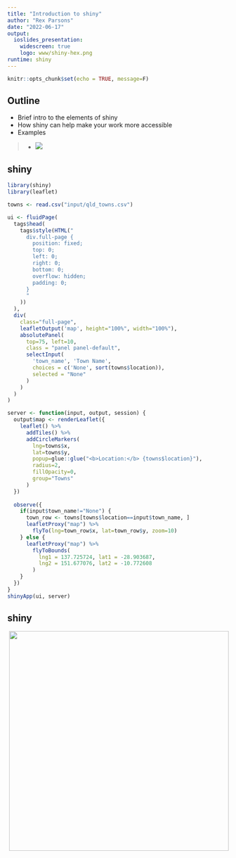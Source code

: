 ```yaml
---
title: "Introduction to shiny"
author: "Rex Parsons"
date: "2022-06-17"
output:
  ioslides_presentation:
    widescreen: true
    logo: www/shiny-hex.png
runtime: shiny
---
```


```r
knitr::opts_chunk$set(echo = TRUE, message=F)
```

<style>
body slides > slide {
  height: 800px;
  width: 900px;
  margin-top: -400px;    /* half of height */
}
iframe shiny-frame {
  height: 1200px;
  width: 100%;
}
p {
  margin-top: 0px ;
  margin-bottom: 0px ; 
  height: 150%;
  width: 100%;
} 
div.footnotes {
  position: absolute;
  bottom: 0;
  margin-left: 35px;
  margin-bottom: 10px;
  width: 80%;
  font-size: 0.6em;
}
.center {
  display: block;
  margin-left: auto;
  margin-right: auto;
}
.alignRight {
    float: right;
}
</style>

<script src="https://ajax.googleapis.com/ajax/libs/jquery/3.1.1/jquery.min.js"></script>
<script>
$(document).ready(function() {
  $('slide:not(.backdrop):not(.title-slide)').append('<div class=\"footnotes\">');

  $('footnote').each(function(index) {
    var text  = $(this).html();
    var fnNum = (index+1).toString();
    $(this).html(fnNum.sup());

    var footnote   = fnNum + '. ' + text + '<br/>';
    var oldContent = $(this).parents('slide').children('div.footnotes').html();
    var newContent = oldContent + footnote;
    $(this).parents('slide').children('div.footnotes').html(newContent);
  });
});
</script>

## Outline

- Brief intro to the elements of shiny
- How shiny can help make your work more accessible
- Examples

>- ![](www/popcorn.gif)

## shiny

```r
library(shiny)
library(leaflet)

towns <- read.csv("input/qld_towns.csv")

ui <- fluidPage(
  tags$head(
    tags$style(HTML("
      div.full-page {
        position: fixed;
        top: 0;
        left: 0;
        right: 0;
        bottom: 0;
        overflow: hidden;
        padding: 0;
      }
      "
    ))
  ),
  div(
    class="full-page",
    leafletOutput('map', height="100%", width="100%"),
    absolutePanel(
      top=75, left=10,
      class = "panel panel-default",
      selectInput(
        'town_name', 'Town Name',    
        choices = c('None', sort(towns$location)),
        selected = "None"
      )
    )
  )
)

server <- function(input, output, session) {
  output$map <- renderLeaflet({
    leaflet() %>%
      addTiles() %>%
      addCircleMarkers(
        lng=towns$x,
        lat=towns$y,
        popup=glue::glue("<b>Location:</b> {towns$location}"),
        radius=2, 
        fillOpacity=0,
        group="Towns"
      )
  })
  
  observe({
    if(input$town_name!="None") {
      town_row <- towns[towns$location==input$town_name, ]
      leafletProxy("map") %>%
        flyTo(lng=town_row$x, lat=town_row$y, zoom=10)
    } else {
      leafletProxy("map") %>%
        flyToBounds(
          lng1 = 137.725724, lat1 = -28.903687,
          lng2 = 151.677076, lat2 = -10.772608
        )
    }
  })
}
shinyApp(ui, server)

```

## shiny

![](www/javascript-stats.jpg){.alignRight height=500}

- Framework for making web apps with R code
- Relies on a shiny server that runs R code behind the scenes (CDS has a shinyapps.io plan!)
- Means that you can make web apps with little-to-no knowledge of HTML, CSS or JavaScript (unless you want to make things highly personalised)
- Uses reactive programming so that the outputs react the user's inputs



## Making a shiny app {.smaller}
- The **easiest** way to make a shiny app is to make a new R project from RStudio

![](www/new-project.png){.center height=225px}

- The next easiest way is to create a new R script, call is `app.R`, and create your app starting from a snippet

![](www/shiny-snippet.png){.center height=190px}

## Components {.smaller}

A shiny app is made up of two parts: the `ui` that defines how it looks and the `server` which defines how it works.

```r

library(shiny)
ui <- fluidPage(
  
)
server <- function(input, output, session) {
  
}

shinyApp(ui, server)
```

---

Content that is added to the UI displays to the user.

```r
library(shiny)
ui <- fluidPage(
  "Hello, CDS!"
)

server <- function(input, output, session) {
  
}
shinyApp(ui, server)

```

---

Outputs which are rendered on the server side can be displayed by the ui.

You have to tell the ui what sort of object is being rendered:

- `plotOutput()` ~ `renderPlot()`
- `tableOutput()` ~ `renderTable()`
- `leafletOutput()` ~ `renderLeaflet()`

Many of these are in `{shiny}` but some will be in their respective packages (`{leaflet}` for the last one) 

```r
ui <- fluidPage(
  plotOutput("plot")
)
server <- function(input, output, session) {
  output$plot <- renderPlot({
    hist(rnorm(n=20))
  })
}
shinyApp(ui, server)
```

---
 
```r
ui <- fluidPage(
  plotOutput("plot")
)
server <- function(input, output, session) {
  output$plot <- renderPlot({
    hist(rnorm(n=20))
  })
}
shinyApp(ui, server)
```

## Adding controls

```r
ui <- fluidPage(
  numericInput("sample_size", "Select sample size:", value=20),
  plotOutput("plot")
)

server <- function(input, output, session) {
  output$plot <- renderPlot({
    hist(rnorm(n=input$sample_size))
  })
}

shinyApp(ui, server)
```

---

<div class="notes">
```
ui <- fluidPage(
  numericInput(
    "sample_size", 
    "Select sample size:", 
    value=20
  ),
  plotOutput("plot")
)

server <- function(input, output, session) {
  output$plot <- renderPlot({
    hist(rnorm(n=input$sample_size))
  })
}

shinyApp(ui, server)
```
</div>

```r
ui <- fluidPage(
  numericInput("sample_size", "Select sample size:", value=20),
  plotOutput("plot")
)

server <- function(input, output, session) {
  output$plot <- renderPlot({
    hist(rnorm(n=input$sample_size))
  })
}

shinyApp(ui, server)
```


## There are lots of ways that you can get inputs from your users

```r
funs <- ls("package:shiny")
funs[grepl("input$", tolower(funs)) & !grepl("update", tolower(funs))]
```

(Also see `{shinyWidgets}` for some fun input options)

---

```r
ui <- fluidPage(
  splitLayout(dateInput("dateInput", "date:"), fileInput("fileInput", "file:")),
  checkboxGroupInput('checkboxGroupInput', 'checkboxGroup:', choices=LETTERS[1:3], selected="A"),
  shinyWidgets::colorSelectorInput("colorSelectorInput", "colorSelector:", c("red", "green", "blue"), "red"),
  shinyWidgets::downloadBttn("downloadBttn")
)
server <- function(input, output, session) {
}
shinyApp(ui, server)
```

## There are also lots of ways to show outputs to your users

```r
funs <- ls("package:shiny")
funs[grepl("output$", tolower(funs))]
```

## shiny apps can make your work more accessible

- For new methods and models, R packages can work well for regular useRs but not necessarily for others
- Some results are complex and hard to visualise in one **best** way

![](www/math.gif){width=320px}
![](www/BoxViolinSmaller.gif){width=650px}

## shiny apps can make your work more accessible

### `{circacompare}` {.smaller}

App that allows users to upload their data and fit a nonlinear model (using `nls()`) that estimates differences in circadian characteristics between two groups.

<https://rwparsons.shinyapps.io/circacompare/>

![](www/circacompare-plot.png){.center height=300px}

## `{circacompare}`

Most use the [R package](https://cran.r-project.org/web/packages/circacompare/index.html) but sometimes, they will say that they specifically used the shiny app.<footnote>Liu, Xianhui, et al. "Hexosamine biosynthetic pathway integrates circadian and metabolic signals to regulate daily rhythms in protein O-linked N-acetylglucosaminylation." *bioRxiv* (2020).</footnote>

<img src="www/circacompare-shiny.png" width="950"/>

## `{circacompare}` <115 lines of code

<div style="margin-left:-50px; margin-top:-50px; width:100%; height:1200px">
```r
library(shiny)
library(circacompare)
library(tidyverse)
library(kableExtra)

ui <- fluidPage(
  sidebarLayout(
    sidebarPanel(
      fileInput("file1", "Choose CSV File",
        accept = c(
          "text/csv",
          "text/comma-separated-values,text/plain",
          ".csv"
        )
      ),
      tags$br(),
      uiOutput("time_selecter"),
      uiOutput("group_selecter"),
      uiOutput("outcome_selecter"),
      tags$br(),
      uiOutput("ui.action")
    ),
    mainPanel(
      plotOutput("plot"),
      tableOutput("contents")
    )
  )
)

server <- function(input, output, session) {
  filedata <- reactive({
    infile <- input$file1
    if (is.null(infile)) {
      return(NULL)
    }
    read.csv(infile$datapath)
  })

  cols <- reactive({
    df <- filedata()
    if (is.null(df)) {
      return(NULL)
    } else {
      return(names(df))
    }
  })

  output$time_selecter <- renderUI({
    if (is.null(cols())) {
      return(NULL)
    }
    selectInput("time", "Select the TIME (INDEPENDENT) variable from:", cols())
  })

  output$group_selecter <- renderUI({
    if (is.null(cols())) {
      return(NULL)
    }
    selectInput("group", "Select the GROUPING variable from:", cols())
  })

  output$outcome_selecter <- renderUI({
    if (is.null(cols())) {
      return(NULL)
    }
    selectInput("outcome", "Select the OUTCOME (DEPENDENT) variable from:", cols())
  })

  output$ui.action <- renderUI({
    if (is.null(input$file1)) {
      return()
    }
    actionButton("action", "Run")
  })

  observeEvent(input$action, {
    isolate({
      df <- filedata()
      if (is.null(df)) {
        return(NULL)
      }
      set.seed(42)
      cc_obj <- circacompare(
        df,
        col_time = input$time,
        col_group = input$group,
        col_outcome = input$outcome
      )
    })

    output$contents <- renderText({
      if (class(cc_obj) != "list") {
        return(cc_obj)
      }
      cc_obj$summary %>%
        mutate(
          value = as.character(value),
          value = ifelse(value == 1 & parameter == "Both groups were rhythmic", TRUE, value)
        ) %>%
        kable(format = "html", escape = F) %>%
        kable_styling("striped", full_width = F)
    })

    output$plot <- renderPlot({
      if (class(cc_obj) != "list") {
        return(NULL)
      }
      cc_obj$plot
    })
  })
}

shinyApp(ui = ui, server = server, options=list(height="100vh"))
```
</div>

## shiny apps can make your work more accessible

### ECOHIS to CHU9D mapping

- Usually this type of work has a linear model and equation in paper
- But this project had many models and variable levels of performance/appropriateness
- App gives the user the ability to get predictions with new data and inspect diagnostic plots

---

![](www/ecohis-mapping-app-1.PNG){width=100%}

## shiny apps can make your work more accessible

### iTRAQI ![](www/iTRAQI-hex.png){width=170px align="right"}

This app visualises inequity in access to traumatic brain injury care across QLD.

<https://access.healthequity.link/>

```r
shiny::runGitHub("RWParsons/iTRAQI_app")
```

![](www/iTRAQI-team-logos.png){class="center" width=75%}


## Making an interactive map {.smaller}

data: <https://raw.githubusercontent.com/RWParsons/shiny-demo/main/input/qld_towns.csv>

## Resources

<table style="width:65%">
    <tr>
        <td valign="middle" style="font-size:20px"><https://rwparsons.github.io/interactive-maps/></td>
        <td valign="top"><img src="www/iTRAQI-hex.png" alt="" width="150"/></td>
    </tr>
    <tr>
        <td valign="middle"><a href='https://mastering-shiny.org/'><img src='www/mastering-shiny.png' height="200" /></a></td>
        <td valign="middle"><a href='https://engineering-shiny.org/'><img src='www/engineering-shiny.jpeg' height="200" /></a></td>
    </tr>
</table>


## Thank you

![](www/aushsi-logo.png){width=30%}
![](www/cds-logo.png){width=40%}

![](www/twitter-logo.png){width=30 align="left"} @Rex_Parsons8



![](www/github-logo.png){width=30px align="left"} @RWParsons

![](www/website-icon.png){width=30px align="left"} http://rwparsons.github.io/

slides: [github.com/RWParsons/shiny-demo](https://github.com/RWParsons/shiny-demo)

Code for apps: 

* [RWParsons/circacompare_shiny](https://github.com/RWParsons/circacompare_shiny)
* [RWParsons/iTRAQI_app](https://github.com/RWParsons/iTRAQI_app)
* [RWParsons/shiny-demo/app.R](https://github.com/RWParsons/shiny-demo/blob/main/app.R)
